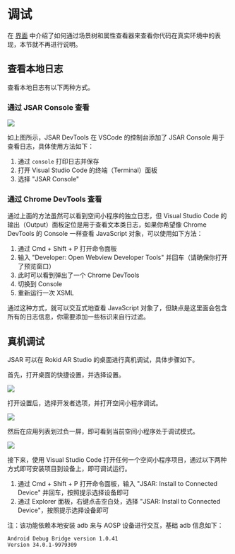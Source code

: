 # 调试

在 [界面](developer-tools/intro-gui) 中介绍了如何通过场景树和属性查看器来查看你代码在真实环境中的表现，本节就不再进行说明。

## 查看本地日志

查看本地日志有以下两种方式。

### 通过 JSAR Console 查看

![](/vscode-extension-howto-scene-logs.png)

如上图所示，JSAR DevTools 在 VSCode 的控制台添加了 JSAR Console 用于查看日志，具体使用方法如下：

1. 通过 `console` 打印日志并保存
2. 打开 Visual Studio Code 的终端（Terminal）面板
3. 选择 "JSAR Console"

### 通过 Chrome DevTools 查看

通过上面的方法虽然可以看到空间小程序的独立日志，但 Visual Studio Code 的输出（Output）面板定位是用于查看文本类日志，如果你希望像 Chrome DevTools 的 Console 一样查看 JavaScript 对象，可以使用如下方法：

1. 通过 Cmd + Shift + P 打开命令面板
2. 输入 "Developer: Open Webview Developer Tools" 并回车（请确保你打开了预览窗口）
3. 此时可以看到弹出了一个 Chrome DevTools
4. 切换到 Console
5. 重新运行一次 XSML

通过这种方式，就可以交互式地查看 JavaScript 对象了，但缺点是这里面会包含所有的日志信息，你需要添加一些标识来自行过滤。

## 真机调试

JSAR 可以在 Rokid AR Studio 的桌面进行真机调试，具体步骤如下。

首先，打开桌面的快捷设置，并选择设置。

![](device-debugging-00.png)

打开设置后，选择开发者选项，并打开空间小程序调试。

![](device-debugging-01.png)

然后在应用列表划过负一屏，即可看到当前空间小程序处于调试模式。

![](device-debugging-02.png)

接下来，使用 Visual Studio Code 打开任何一个空间小程序项目，通过以下两种方式即可安装项目到设备上，即可调试运行。

1. 通过 Cmd + Shift + P 打开命令面板，输入 "JSAR: Install to Connected Device" 并回车，按照提示选择设备即可
2. 通过 Explorer 面板，右键点击空白处，选择 "JSAR: Install to Connected Device"，按照提示选择设备即可

注：该功能依赖本地安装 adb 来与 AOSP 设备进行交互，基础 adb 信息如下：

```
Android Debug Bridge version 1.0.41
Version 34.0.1-9979309
```
